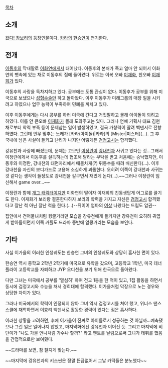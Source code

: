 [[목차]]
== 소개 ==
[[왔다! 장보리]]의 등장인물이다. [[카라(아이돌)|카라]]의 [[한승연]]이 연기한다.

== 전개 ==
[[이동후]]의 막내딸로 [[이화연]]에게서 태어났다. 이동후의 본처가 죽고 얼마 안 되어서 이화연의 뱃속에 있는 채로 이동후의 집에 들어왔다. 위로는 이복 오빠 [[이재화]], 친오빠 [[이재희(왔다! 장보리)|이재희]]가 있다.

이동후의 사랑을 독차지하고 있다. 공부에는 도통 관심이 없다. 이동후가 공부를 위해 미국으로 보냈으나 [[성형수술]]만 하고 돌아왔다. 이후 이동후가 미래그룹의 매장 일을 시키려고 하였으나 업무 능력이 부족하여 민폐를 끼치고 있다.

이후 이동후에게는 다시 공부를 하러 미국에 간다고 거짓말하고 몰래 아이돌이 되려고 하였다. 이를 안 큰오빠 [[이재화]]가 몰래 도와주고는 있다. 그러나 연예 기획사 대표 김현채로부터 학력 부족 등이 문제삼는 일이 발생하였고, 결국 가창력이 딸려 백댄서로 전향하였다. 그런데 안무 맞추는 노래가 [카라(아이돌)|카라]의 [Mister|미스터](...). 그 후 국내에 남은 사실이 들키고 난리가 나지만 어떻게든 [[검정고시]]는 합격했다.

강유천과 사랑에 빠졌는데, 문제는 고모인 [[이정란]]이 [[강내천]]과 사귀고 있다는 것...그래서 이정란에게서 이동후를 설득하는데 협조해 달라는 부탁을 받고 처음에는 승낙했지만, 이동후와 이정란, 강내천의 대면자리에서 매몰차게(?) 뒤통수를 때려 배신한다(...). 이후 강내천을 자신의 보디가드로 고용해 소심하게 괴롭힌다. 오히려 이쪽이 강내천과 사귀는 것 같다는 생각이 들정도로 강내천을 갈구면서 재밌게 논다(...).~~그러나 이정란이 임신해서 game over...~~

이정란과 함께 [[개그 캐릭터]]이지만 이화연의 딸이자 이재희의 친동생답게 어그로를 끌기도 한다. 이재화가 보리랑 결혼한다하자 보리의 학력을 가지고 자신은 [[검정고시]] 합격했다고 잘난 척 아닌 잘난 척을 한다.(...)--뒤이어 엄마의 [[특성화고등학교/상업·정보계열|여상]] 나왔다는 드립도 압권--

집안에서 건어물녀처럼 뒹굴거리던 모습을 강유천에게 들키지만 강유천이 오히려 귀엽게 받아들이면서 이쪽 커플도 드라마 종반에 알콩거리는 모습을 보인다.

== 기타 ==
사실 이가을의 이러한 인생궤도는 한승연 그녀의 인생궤도와 상당히 흡사한 면이 있다. 

한승연 역시 중학교 2학년 2학기에 미국으로 유학을 갔으며, 고등학교 1학년, 미국 테너플라이 고등학교를 자퇴하고 JYP 오디션을 보기 위해 한국으로 돌아왔다.

다만 그녀는 미국에서 공부를 '열심히' 하여 전교 1등을 한 적이 있고, 1집 활동을 하면서 동시에 검정고시와 수능을 쳐서 경희대에 합격했다. 이가을처럼 막장으로 노는 경우와 상당한 차이가 있다.

그러나 미국에서의 학력이 인정되지 않아 그녀 역시 검정고시를 쳐야 했고, 위너스 댄스 스쿨에 재학하면서 이효리 백댄서로 활동한 경력이 있다는 점은 흡사하다.

이러한 상황을 고려하면, 후에 이가을이 진짜로 아이돌로서 성공하는 것 아닐까...예측됐으나 그런 일은 일어나지 않았고, 마지막화에선 강유천과 이어진 듯. 그리고 마지막에 비단이가 "나도 가을 언니처럼 가수나 할까?" 라고 멘트를 날림으로써 그녀가 데뷔를 했음을 간접적으로만 보여줬다.

~~드라마를 보면, 참 찰지게 맞는다.~~

~~마지막에 강유천과의 키스씬은 정말 뜬금없어서 그날 카덕들은 분노했다~~

